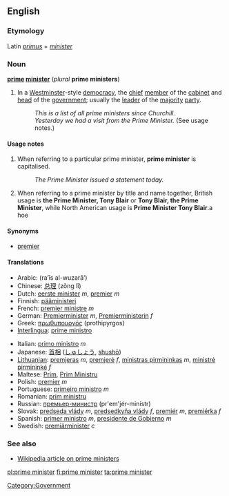==English==

===Etymology===
Latin ''[[primus]]'' + ''[[minister]]''

===Noun===
'''[[prime]] [[minister]]''' (''plural'' '''prime ministers''')

#In a [[Westminster]]-style [[democracy]], the [[chief]] [[member]] of the [[cabinet]] and [[head]] of the [[government]]; usually the [[leader]] of the [[majority]] [[party]].
#:''This is a list of all prime ministers since Churchill.''
#:''Yesterday we had a visit from the Prime Minister.'' (See usage notes.)
[[Category:Government]]

====Usage notes====
#When referring to a particular prime minister, '''prime minister''' is capitalised.
#:''The Prime Minister issued a statement today.''
#When referring to a prime minister by title and name together, British usage is '''the Prime Minister, Tony Blair''' or '''Tony Blair, the Prime Minister''', while North American usage is '''Prime Minister Tony Blair'''.a hoe

====Synonyms====
*[[premier]]

====Translations====
{{top}}
*Arabic: {{ARchar|[[رئيس الوزراء]]}} (ra’īs al-wuzarā’) {{m}}
*Chinese: [[总理]] (zǒng lǐ)
*Dutch: [[eerste minister]] ''m'', [[premier#Dutch|premier]] ''m''
*Finnish: [[pääministeri]]
*French: [[premier ministre]] ''m''
*German: [[Premierminister]] ''m'', [[Premierministerin]] ''f''
*Greek: [[πρωθυπουργός]] (prothipyrgos)
*[[Interlingua]]: [[prime ministro]]
{{mid}}
*Italian: [[primo ministro]] ''m''
*Japanese: [[首相]] ([[しゅしょう]], [[shushō]])
*[[Lithuanian]]: [[premjeras]] ''m'', [[premjerė]] ''f'', [[ministras pirmininkas]] ''m'', [[ministrė pirmininkė]] ''f''
*Maltese: [[Prim]], [[Prim Ministru]]
*Polish: [[premier#Polish|premier]] ''m''
*Portuguese: [[primeiro ministro]] ''m''
*Romanian: [[prim ministru]]
*Russian: [[премьер-министр]] (pr'em'jér-minístr) {{m}}
*Slovak: [[predseda vlády]] ''m'', [[predsedkyňa vlády]] ''f'', [[premiér]] ''m'', [[premiérka]] ''f''
*Spanish: [[primer ministro]] ''m'', [[presidente de Gobierno]] ''m''
*Swedish: [[premiärminister]] ''c''
{{bottom}}

===See also===
*[[w:prime minister|Wikipedia article on prime ministers]]

[[pl:prime minister]]
[[fi:prime minister]]
[[ta:prime minister]]